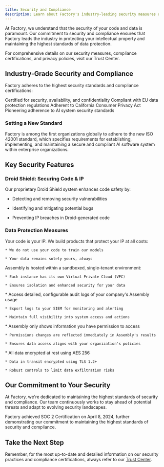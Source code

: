 ```yaml
---
title: Security and Compliance
description: Learn about Factory's industry-leading security measures and compliance standards for Assembly
---
```


At Factory, we understand that the security of your code and data is paramount. Our commitment to security and compliance ensures that Factory leads the industry in protecting your intellectual property and maintaining the highest standards of data protection.

<Card title="Visit Our Trust Center" icon="shield-check" href="https://trust.factory.ai/">
  For comprehensive details on our security measures, compliance certifications, and privacy policies, visit our Trust Center.
</Card>

## Industry-Grade Security and Compliance

Factory adheres to the highest security standards and compliance certifications:

<CardGroup cols={2}>
  <Card title="SOC 2" icon="file-certificate">
    Certified for security, availability, and confidentiality
  </Card>

  <Card title="GDPR" icon="eu-circle">
    Compliant with EU data protection regulations
  </Card>

  <Card title="CCPA" icon="flag-usa">
    Adherent to California Consumer Privacy Act
  </Card>

  <Card title="ISO 42001" icon="certificate">
    Pioneering adherence to AI system security standards
  </Card>
</CardGroup>

### Setting a New Standard

Factory is among the first organizations globally to adhere to the new ISO 42001 standard, which specifies requirements for establishing, implementing, and maintaining a secure and compliant AI software system within enterprise organizations.

## Key Security Features

### Droid Shield: Securing Code & IP

Our proprietary Droid Shield system enhances code safety by:

* Detecting and removing security vulnerabilities

* Identifying and mitigating potential bugs

* Preventing IP breaches in Droid-generated code

### Data Protection Measures

<AccordionGroup>
  <Accordion title="Never Misusing Your Data">
    Your code is your IP. We build products that protect your IP at all costs:

    * We do not use your code to train our models

    * Your data remains solely yours, always
  </Accordion>

  <Accordion title="Securely Hosted">
    Assembly is hosted within a sandboxed, single-tenant environment:

    * Each instance has its own Virtual Private Cloud (VPC)

    * Ensures isolation and enhanced security for your data
  </Accordion>

  <Accordion title="Comprehensive Audit Logging">
    * Access detailed, configurable audit logs of your company's Assembly usage

    * Export logs to your SIEM for monitoring and alerting

    * Maintain full visibility into system access and actions
  </Accordion>

  <Accordion title="Strict Permissions Enforcement">
    * Assembly only shows information you have permission to access

    * Permissions changes are reflected immediately in Assembly's results

    * Ensures data access aligns with your organization's policies
  </Accordion>

  <Accordion title="Encryption of All Data">
    * All data encrypted at rest using AES 256

    * Data in transit encrypted using TLS 1.2+

    * Robust controls to limit data exfiltration risks
  </Accordion>
</AccordionGroup>

## Our Commitment to Your Security

At Factory, we're dedicated to maintaining the highest standards of security and compliance. Our team continuously works to stay ahead of potential threats and adapt to evolving security landscapes.

<Note>
  Factory achieved SOC 2 Certification on April 8, 2024, further demonstrating our commitment to maintaining the highest standards of security and compliance.
</Note>

## Take the Next Step

Remember, for the most up-to-date and detailed information on our security practices and compliance certifications, always refer to our [Trust Center](https://trust.factory.ai/).